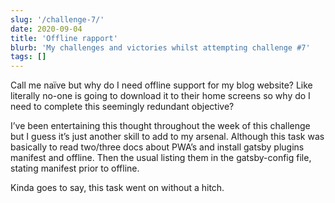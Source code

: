 ```yaml
---
slug: '/challenge-7/'
date: 2020-09-04
title: 'Offline rapport'
blurb: 'My challenges and victories whilst attempting challenge #7'
tags: []
---
```


Call me naïve but why do I need offline support for my blog website? Like literally no-one is going to download it to their home screens so why do I need to complete this seemingly redundant objective?

I’ve been entertaining this thought throughout the week of this challenge but I guess it’s just another skill to add to my arsenal. Although this task was basically to read two/three docs about PWA’s and install gatsby plugins manifest and offline. Then the usual listing them in the gatsby-config file, stating manifest prior to offline.

Kinda goes to say, this task went on without a hitch.
